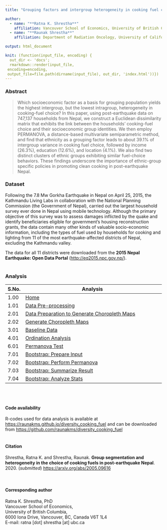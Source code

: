 ```yaml
---
title: "Grouping factors and intergroup heterogeneity in cooking fuel choice: evidence from post-earthquake Nepal"

author:
  - name: "**Ratna K. Shrestha**"
    affiliation: Vancouver School of Economics, University of British Columbia
  - name: "**Raunak Shrestha**"
    affiliation: Department of Radiation Oncology, University of California San Francisco

output: html_document

knit: (function(input_file, encoding) {
  out_dir <- 'docs';
  rmarkdown::render(input_file,
 encoding=encoding,
 output_file=file.path(dirname(input_file), out_dir, 'index.html'))})
---
```


### Abstract
> Which socioeconomic factor as a basis for grouping population yields the highest intergroup, but the lowest intragroup, heterogeneity in cooking-fuel choice? In this paper, using post-earthquake data on 747,137 households from Nepal, we construct a Euclidean dissimilarity matrix that exhibits the link between the households’ cooking-fuel choice and their socioeconomic group identities. We then employ PERMANOVA, a distance-based multivariate semiparametric method, and find that ethnicity as a grouping factor leads to about 39.1% of intergroup variance in cooking fuel choice, followed by income (26.3%), education (12.6%), and location (4.1%). We also find two distinct clusters of ethnic groups exhibiting similar fuel-choice behaviors. These findings underscore the importance of ethnic-group specific policies in promoting clean cooking in post-earthquake Nepal.

### Dataset
Following the 7.8 Mw Gorkha Earthquake in Nepal on April 25, 2015, the Kathmandu Living Labs in collaboration with the National Planning Commission (the Government of Nepal), carried out the largest household survey ever done in Nepal using mobile technology. Although the primary objective of this survey was to assess damages inflicted by the quake and identify beneficiaries eligible for government’s housing reconstruction grants, the data contain many other kinds of valuable socio-economic information, including the types of fuel used by households for cooking and lighting from 11 of the most earthquake-affected districts of Nepal, excluding the Kathmandu valley. 

The data for all 11 districts were downloaded from the **2015 Nepal Earthquake: Open Data Portal** (<http://eq2015.npc.gov.np/>). 
<br/><br/>

### Analysis

| S.No. | Analysis                                                                                                                                             |
|-------|------------------------------------------------------------------------------------------------------------------------------------------------------|
| 1.00  | [Home](https://raunakms.github.io/diversity_cooking_fuel/){target="_blank"}                                                                          |
| 1.01  | [Data Pre-processing](https://raunakms.github.io/diversity_cooking_fuel/01_01_data_preprocess.html){target="_blank"}                                |
| 2.01  | [Data Preparation to Generate Choropleth Maps](https://raunakms.github.io/diversity_cooking_fuel/02_01_maps_data_preparation.html){target="_blank"} |
| 2.02  | [Generate Choropleth Maps](https://raunakms.github.io/diversity_cooking_fuel/02_02_maps_plot.html){target="_blank"}                                 |
| 3.01  | [Baseline Data](https://raunakms.github.io/diversity_cooking_fuel/03_01_baseline_data.html){target="_blank"}                                |
| 4.01  | [Ordination Analysis](https://raunakms.github.io/diversity_cooking_fuel/04_01_ordination_analysis.html){target="_blank"} |
| 6.01  | [Permanova Test](https://raunakms.github.io/diversity_cooking_fuel/06_01_permanova_test.html){target="_blank"}                                |
| 7.01  | [Bootstrap: Prepare Input](https://raunakms.github.io/diversity_cooking_fuel/07_01_bootstrap_prepare_input.html){target="_blank"} |
| 7.02  | [Bootstrap: Perform Permanova](https://raunakms.github.io/diversity_cooking_fuel/07_02_bootstrap_perform_permanova.html){target="_blank"} |
| 7.03  | [Bootstrap: Summarize Result](https://raunakms.github.io/diversity_cooking_fuel/07_03_bootstrap_summarize_results.html){target="_blank"} |
| 7.04  | [Bootstrap: Analyze Stats](https://raunakms.github.io/diversity_cooking_fuel/07_04_bootstrap_analyze_stats.html){target="_blank"} |
<br/><br/>

#### Code availability
R-codes used for data analysis is available at [https://raunakms.github.io/diversity_cooking_fuel](https://raunakms.github.io/diversity_cooking_fuel) and can be downloaded from [https://github.com/raunakms/diversity_cooking_fuel](https://github.com/raunakms/diversity_cooking_fuel)
<br/><br/>

#### Citation
Shrestha, Ratna K. and Shrestha, Raunak. **Group segmentation and heterogeneity in the choice of cooking fuels in post-earthquake Nepal**. 2020. (*submitted*) [https://arxiv.org/abs/2005.09616](https://arxiv.org/abs/2005.09616) <br/>
<br/><br/>

#### Corresponding author
Ratna K. Shrestha, PhD <br/>
Vancouver School of Economics, <br/>
University of British Columbia, <br/>
6000 Iona Drive, Vancouver, BC, Canada V6T 1L4 <br/>
E-mail: ratna [dot] shrestha [at] ubc.ca<br/>

